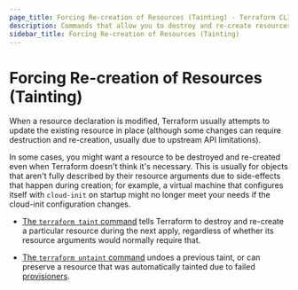 ```yaml
---
page_title: Forcing Re-creation of Resources (Tainting) - Terraform CLI
description: Commands that allow you to destroy and re-create resources manually.
sidebar_title: Forcing Re-creation of Resources (Tainting)
---
```


# Forcing Re-creation of Resources (Tainting)

When a resource declaration is modified, Terraform usually attempts to update
the existing resource in place (although some changes can require destruction
and re-creation, usually due to upstream API limitations).

In some cases, you might want a resource to be destroyed and re-created even
when Terraform doesn't think it's necessary. This is usually for objects that
aren't fully described by their resource arguments due to side-effects that
happen during creation; for example, a virtual machine that configures itself
with `cloud-init` on startup might no longer meet your needs if the cloud-init
configuration changes.

- [The `terraform taint` command](/cli/commands/taint) tells Terraform to
  destroy and re-create a particular resource during the next apply, regardless
  of whether its resource arguments would normally require that.

- [The `terraform untaint` command](/cli/commands/untaint) undoes a
  previous taint, or can preserve a resource that was automatically tainted due
  to failed [provisioners](/language/resources/provisioners/syntax).
